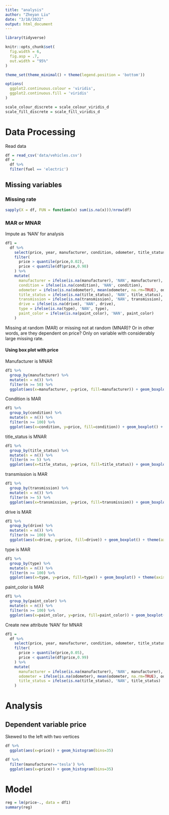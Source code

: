 ```yaml
---
title: "analysis"
author: "Zheyan Liu"
date: "3/18/2022"
output: html_document
---
```


```r
library(tidyverse)

knitr::opts_chunk$set(
  fig.width = 6,
  fig.asp = .7,
  out.width = "95%"
)

theme_set(theme_minimal() + theme(legend.position = 'bottom'))

options(
  ggplot2.continuous.colour = 'viridis',
  ggplot2.continuous.fill = 'viridis'
)

scale_colour_discrete = scale_colour_viridis_d
scale_fill_discrete = scale_fill_viridis_d
```

# Data Processing

Read data

```r
df = read_csv('data/vehicles.csv')
df = 
  df %>% 
  filter(fuel == 'electric')
```

## Missing variables

### Missing rate

```r
sapply(X = df, FUN = function(x) sum(is.na(x)))/nrow(df)
```

### MAR or MNAR

Impute as ‘NAN’ for analysis

```r
df1 = 
  df %>% 
    select(price, year, manufacturer, condition, odometer, title_status, transmission,drive, type, paint_color, state) %>% 
    filter(
      price > quantile(price,0.02),
      price < quantile(df$price,0.98)
    ) %>% 
    mutate(
      manufacturer = ifelse(is.na(manufacturer), 'NAN', manufacturer),
      condition = ifelse(is.na(condition), 'NAN', condition),
      odometer = ifelse(is.na(odometer), mean(odometer, na.rm=TRUE), odometer),
      title_status = ifelse(is.na(title_status), 'NAN', title_status),
      transmission = ifelse(is.na(transmission), 'NAN', transmission),
      drive = ifelse(is.na(drive), 'NAN', drive),
      type = ifelse(is.na(type), 'NAN', type),
      paint_color = ifelse(is.na(paint_color), 'NAN', paint_color)
    )

```


Missing at random (MAR) or missing not at random (MNAR)? Or in other words, are they dependent on price? Only on variable with considerably large missing rate.

#### Using box plot with price

Manufacturer is MNAR

```r
df1 %>% 
  group_by(manufacturer) %>% 
  mutate(n = n()) %>% 
  filter(n >= 50) %>% 
  ggplot(aes(x=manufacturer, y=price, fill=manufacturer)) + geom_boxplot() + theme(axis.text.x = element_text(angle = 90, vjust = 0.5, hjust=1))
```

Condition is MAR

```r
df1 %>% 
  group_by(condition) %>% 
  mutate(n = n()) %>% 
  filter(n >= 100) %>% 
  ggplot(aes(x=condition, y=price, fill=condition)) + geom_boxplot() + theme(axis.text.x = element_text(angle = 90, vjust = 0.5, hjust=1))
```

title_status is MNAR

```r
df1 %>% 
  group_by(title_status) %>% 
  mutate(n = n()) %>% 
  filter(n >= 5) %>% 
  ggplot(aes(x=title_status, y=price, fill=title_status)) + geom_boxplot() + theme(axis.text.x = element_text(angle = 90, vjust = 0.5, hjust=1))
```

transmission is MAR

```r
df1 %>% 
  group_by(transmission) %>% 
  mutate(n = n()) %>% 
  filter(n >= 5) %>% 
  ggplot(aes(x=transmission, y=price, fill=transmission)) + geom_boxplot() + theme(axis.text.x = element_text(angle = 90, vjust = 0.5, hjust=1))
```

drive is MAR

```r
df1 %>% 
  group_by(drive) %>% 
  mutate(n = n()) %>% 
  filter(n >= 100) %>% 
  ggplot(aes(x=drive, y=price, fill=drive)) + geom_boxplot() + theme(axis.text.x = element_text(angle = 90, vjust = 0.5, hjust=1))
```

type is MAR

```r
df1 %>% 
  group_by(type) %>% 
  mutate(n = n()) %>% 
  filter(n >= 100) %>% 
  ggplot(aes(x=type, y=price, fill=type)) + geom_boxplot() + theme(axis.text.x = element_text(angle = 90, vjust = 0.5, hjust=1))
```

paint_color is MAR

```r
df1 %>% 
  group_by(paint_color) %>% 
  mutate(n = n()) %>% 
  filter(n >= 100) %>% 
  ggplot(aes(x=paint_color, y=price, fill=paint_color)) + geom_boxplot() + theme(axis.text.x = element_text(angle = 90, vjust = 0.5, hjust=1))
```

Create new attribute 'NAN' for MNAR

```r
df1 = 
  df %>% 
    select(price, year, manufacturer, condition, odometer, title_status, transmission,drive, type, paint_color, state) %>% 
    filter(
      price > quantile(price,0.05),
      price < quantile(df$price,0.99)
    ) %>% 
    mutate(
      manufacturer = ifelse(is.na(manufacturer), 'NAN', manufacturer),
      odometer = ifelse(is.na(odometer), mean(odometer, na.rm=TRUE), odometer),
      title_status = ifelse(is.na(title_status), 'NAN', title_status)
    )
```


# Analysis

## Dependent variable price

Skewed to the left with two vertices

```r
df %>% 
  ggplot(aes(x=price)) + geom_histogram(bins=35)
```

```r
df %>% 
  filter(manufacturer=='tesla') %>% 
  ggplot(aes(x=price)) + geom_histogram(bins=35)
```


# Model


```r
reg = lm(price~., data = df1)
summary(reg)
```
